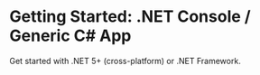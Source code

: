 
# Getting Started: .NET Console / Generic C# App
<AppliesTo all />
Get started with .NET 5+ (cross-platform) or .NET Framework.

<InstallNuGet step={1}/>

<CSharpMain step={2}/>

<CSharpUpdates step={3}/>

<InstallVpk step={4}/>

<CSharpPublish step={5}/>

<BuildRelease step={6}/>

<Completion />